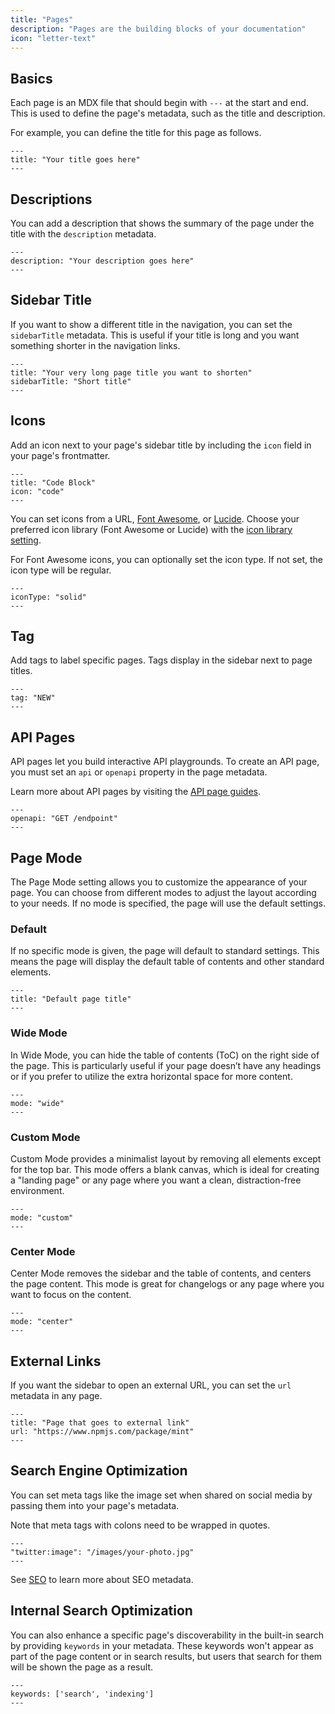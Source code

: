 ```yaml
---
title: "Pages"
description: "Pages are the building blocks of your documentation"
icon: "letter-text"
---
```


## Basics

Each page is an MDX file that should begin with `---` at the start and end. This is used to define the page's metadata, such as the title and description.

For example, you can define the title for this page as follows.

```mdx
---
title: "Your title goes here"
---
```

## Descriptions

You can add a description that shows the summary of the page under the title with the `description` metadata.

```mdx
---
description: "Your description goes here"
---
```

## Sidebar Title

If you want to show a different title in the navigation, you can set the `sidebarTitle` metadata. This is useful if your title is long and you want something shorter in the navigation links.

```mdx
---
title: "Your very long page title you want to shorten"
sidebarTitle: "Short title"
---
```

## Icons

Add an icon next to your page's sidebar title by including the `icon` field in your page's frontmatter.

```mdx
---
title: "Code Block"
icon: "code"
---
```

You can set icons from a URL, [Font Awesome](https://fontawesome.com/icons), or [Lucide](https://lucide.dev/icons). Choose your preferred icon library (Font Awesome or Lucide) with the [icon library setting](settings#param-icons).

For Font Awesome icons, you can optionally set the icon type. If not set, the icon type will be regular.

```mdx
---
iconType: "solid"
---
```

## Tag

Add tags to label specific pages. Tags display in the sidebar next to page titles.

```mdx
---
tag: "NEW"
---
```

## API Pages

API pages let you build interactive API playgrounds. To create an API page, you
must set an `api` or `openapi` property in the page metadata.

Learn more about API pages by visiting the [API page guides](/api-playground/overview).

```mdx
---
openapi: "GET /endpoint"
---
```

## Page Mode

The Page Mode setting allows you to customize the appearance of your page. You can choose from
different modes to adjust the layout according to your needs. If no mode is specified, the page
will use the default settings.

### Default

If no specific mode is given, the page will default to standard settings. This means the page
will display the default table of contents and other standard elements.

```mdx
---
title: "Default page title"
---
```

### Wide Mode

In Wide Mode, you can hide the table of contents (ToC) on the right side of the page. This is
particularly useful if your page doesn’t have any headings or if you prefer to utilize the
extra horizontal space for more content.

```mdx
---
mode: "wide"
---
```

### Custom Mode

Custom Mode provides a minimalist layout by removing all elements except for the top bar.
This mode offers a blank canvas, which is ideal for creating a "landing page" or any page where
you want a clean, distraction-free environment.

```mdx
---
mode: "custom"
---
```

### Center Mode

Center Mode removes the sidebar and the table of contents, and centers the page content. This mode is great for changelogs
or any page where you want to focus on the content.

```mdx
---
mode: "center"
---
```

## External Links

If you want the sidebar to open an external URL, you can set the `url` metadata
in any page.

```mdx
---
title: "Page that goes to external link"
url: "https://www.npmjs.com/package/mint"
---
```

## Search Engine Optimization

You can set meta tags like the image set when shared on social media by passing
them into your page's metadata.

Note that meta tags with colons need to be wrapped in quotes.

```mdx
---
"twitter:image": "/images/your-photo.jpg"
---
```

See [SEO](/settings/seo) to learn more about SEO metadata.

## Internal Search Optimization

You can also enhance a specific page's discoverability in the built-in search by
providing `keywords` in your metadata. These keywords won't appear as part of the page
content or in search results, but users that search for them will be shown the page as a result.

```mdx
---
keywords: ['search', 'indexing']
---
```